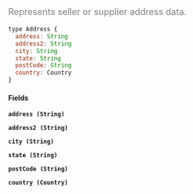 <font color="grey" size="4">

Represents seller or supplier address data.

</font>

```javascript
type Address {
  address: String
  address2: String
  city: String
  state: String
  postCode: String
  country: Country
}
```

#### Fields

**`address (String)`**

**`address2 (String)`**

**`city (String)`**

**`state (String)`**

**`postCode (String)`**

**`country (Country)`**
